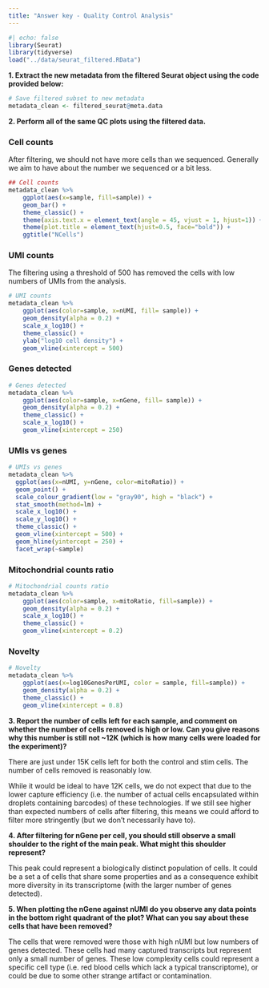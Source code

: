 ```yaml
---
title: "Answer key - Quality Control Analysis"
---
```



```r
#| echo: false
library(Seurat)
library(tidyverse)
load("../data/seurat_filtered.RData")
```

**1. Extract the new metadata from the filtered Seurat object using the code provided below:**

```r
# Save filtered subset to new metadata
metadata_clean <- filtered_seurat@meta.data
```

**2. Perform all of the same QC plots using the filtered data.**

### Cell counts

After filtering, we should not have more cells than we sequenced. Generally we aim to have about the number we sequenced or a bit less. 

```r
## Cell counts
metadata_clean %>% 
  	ggplot(aes(x=sample, fill=sample)) + 
  	geom_bar() +
  	theme_classic() +
  	theme(axis.text.x = element_text(angle = 45, vjust = 1, hjust=1)) +
  	theme(plot.title = element_text(hjust=0.5, face="bold")) +
  	ggtitle("NCells")
```


### UMI counts

The filtering using a threshold of 500 has removed the cells with low numbers of UMIs from the analysis.

```r
# UMI counts
metadata_clean %>% 
  	ggplot(aes(color=sample, x=nUMI, fill= sample)) + 
  	geom_density(alpha = 0.2) + 
  	scale_x_log10() + 
  	theme_classic() +
  	ylab("log10 cell density") +
  	geom_vline(xintercept = 500)
```

### Genes detected

```r
# Genes detected
metadata_clean %>% 
  	ggplot(aes(color=sample, x=nGene, fill= sample)) + 
  	geom_density(alpha = 0.2) + 
  	theme_classic() +
  	scale_x_log10() + 
  	geom_vline(xintercept = 250)
```


### UMIs vs genes
```r
# UMIs vs genes
metadata_clean %>% 
  ggplot(aes(x=nUMI, y=nGene, color=mitoRatio)) + 
  geom_point() + 
  scale_colour_gradient(low = "gray90", high = "black") +
  stat_smooth(method=lm) +
  scale_x_log10() + 
  scale_y_log10() + 
  theme_classic() +
  geom_vline(xintercept = 500) +
  geom_hline(yintercept = 250) +
  facet_wrap(~sample)
```


### Mitochondrial counts ratio
```r
# Mitochondrial counts ratio
metadata_clean %>% 
  	ggplot(aes(color=sample, x=mitoRatio, fill=sample)) + 
  	geom_density(alpha = 0.2) + 
  	scale_x_log10() + 
  	theme_classic() +
  	geom_vline(xintercept = 0.2)
```


### Novelty
```r
# Novelty
metadata_clean %>%
  	ggplot(aes(x=log10GenesPerUMI, color = sample, fill=sample)) +
  	geom_density(alpha = 0.2) +
  	theme_classic() +
  	geom_vline(xintercept = 0.8)
```


**3. Report the number of cells left for each sample, and comment on whether the number of cells removed is high or low. Can you give reasons why this number is still not ~12K (which is how many cells were loaded for the experiment)?**

There are just under 15K cells left for both the control and stim cells. The number of cells removed is reasonably low. 

While it would be ideal to have 12K cells, we do not expect that due to the lower capture efficiency (i.e. the number of actual cells encapsulated within droplets containing barcodes) of these technologies. If we still see higher than expected numbers of cells after filtering, this means we could afford to filter more stringently (but we don't necessarily have to).

**4. After filtering for nGene per cell, you should still observe a small shoulder to the right of the main peak. What might this shoulder represent?**

This peak could represent a biologically distinct population of cells. It could be a set a of cells that share some properties and as a consequence exhibit more diversity in its transcriptome (with the larger number of genes detected).


**5. When plotting the nGene against nUMI do you observe any data points in the bottom right quadrant of the plot? What can you say about these cells that have been removed?**

The cells that were removed were those with high nUMI but low numbers of genes detected. These cells had many captured transcripts but represent only a small number of genes. These low complexity cells could represent a specific cell type (i.e. red blood cells which lack a typical transcriptome), or could be due to some other strange artifact or contamination.
